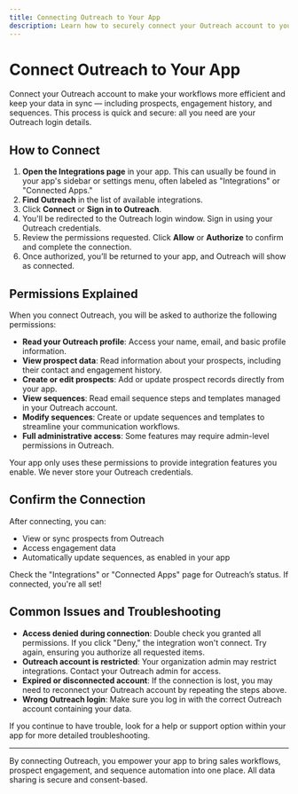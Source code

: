 ```yaml
---
title: Connecting Outreach to Your App
description: Learn how to securely connect your Outreach account to your app and enable seamless syncing of prospects, sequences, and more.
---
```


# Connect Outreach to Your App

Connect your Outreach account to make your workflows more efficient and keep your data in sync — including prospects, engagement history, and sequences. This process is quick and secure: all you need are your Outreach login details.

## How to Connect

1. **Open the Integrations page** in your app. This can usually be found in your app's sidebar or settings menu, often labeled as "Integrations" or "Connected Apps."
2. **Find Outreach** in the list of available integrations.
3. Click **Connect** or **Sign in to Outreach**.
4. You'll be redirected to the Outreach login window. Sign in using your Outreach credentials.
5. Review the permissions requested. Click **Allow** or **Authorize** to confirm and complete the connection.
6. Once authorized, you’ll be returned to your app, and Outreach will show as connected.

## Permissions Explained

When you connect Outreach, you will be asked to authorize the following permissions:

- **Read your Outreach profile**: Access your name, email, and basic profile information.
- **View prospect data**: Read information about your prospects, including their contact and engagement history.
- **Create or edit prospects**: Add or update prospect records directly from your app.
- **View sequences**: Read email sequence steps and templates managed in your Outreach account.
- **Modify sequences**: Create or update sequences and templates to streamline your communication workflows.
- **Full administrative access**: Some features may require admin-level permissions in Outreach.

Your app only uses these permissions to provide integration features you enable. We never store your Outreach credentials.

## Confirm the Connection

After connecting, you can:

- View or sync prospects from Outreach
- Access engagement data
- Automatically update sequences, as enabled in your app

Check the "Integrations" or "Connected Apps" page for Outreach’s status. If connected, you're all set!

## Common Issues and Troubleshooting

- **Access denied during connection**: Double check you granted all permissions. If you click "Deny," the integration won't connect. Try again, ensuring you authorize all requested items.
- **Outreach account is restricted**: Your organization admin may restrict integrations. Contact your Outreach admin for access.
- **Expired or disconnected account**: If the connection is lost, you may need to reconnect your Outreach account by repeating the steps above.
- **Wrong Outreach login**: Make sure you log in with the correct Outreach account containing your data.

If you continue to have trouble, look for a help or support option within your app for more detailed troubleshooting.

---
By connecting Outreach, you empower your app to bring sales workflows, prospect engagement, and sequence automation into one place. All data sharing is secure and consent-based.